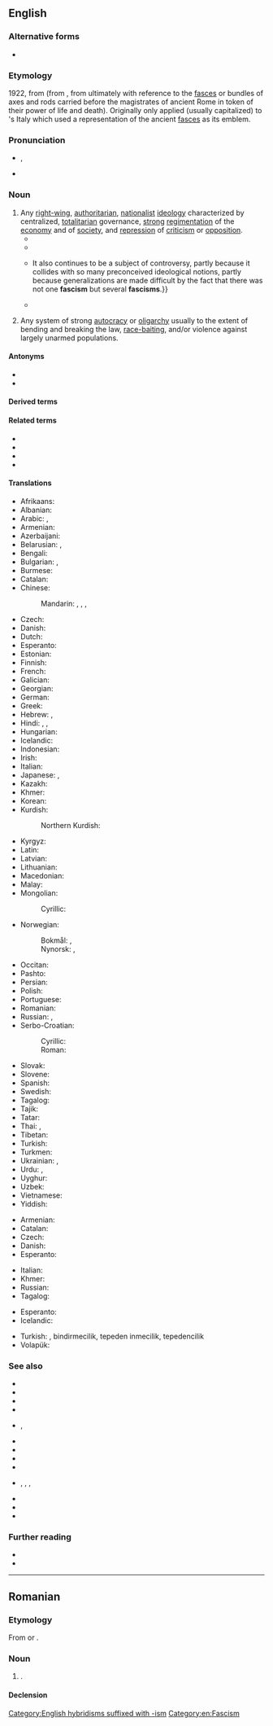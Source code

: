 {{also|Fascism}}
==English==

===Alternative forms===
* {{l|en|Fascism}}

===Etymology===
1922, from {{der|en|it|fascismo}} (from {{m|it|fascio||group, association; bundle, [[fasces]]}}<!-- (mostly immediately with reference to Mussolini's ''fasci di combattimento'')-->, from {{der|en|la|fasces}} ultimately with reference to the [[fasces]] or bundles of axes and rods carried before the magistrates of ancient Rome in token of their power of life and death). Originally only applied (usually capitalized) to {{w|Benito Mussolini}}'s Italy which used a representation of the ancient [[fasces]] as its emblem.

===Pronunciation===
* {{enPR|făsh'ĭz(ə)m}}, {{IPA|en|/ˈfæʃɪz(ə)m/}}
* {{audio|en|fascism US.ogg|Audio (US)}}

===Noun===
{{en-noun|-|s}}

# Any [[right-wing]], [[authoritarian]], [[nationalist]] [[ideology]] characterized by centralized, [[totalitarian]] governance, [[strong]] [[regimentation]] of the [[economy]] and of [[society]], and [[repression]] of [[criticism]] or [[opposition]].
#* {{quote-journal|en|magazine=The American Photo-engraver|volume=15|page=324|date=December 1922|passage=Today "'''Fascism'''" like Russian "Bolshevism" does not know what freedom means and cares less about the principles of liberty and the rights of man. It knows only one law and that is the will of Mussolini and his band of "Black Shirts."}}
#* {{quote-book|en|title=The Collected Essays, Journalism and Letters of George Orwell Volume 2: My Country Right or Left (1940-1943)|chapter=Shopkeepers At War|author=George Orwell|year=1941|editor=Orwell, Sonia and Angus, Ian|passage='''Fascism''', at any rate the German version, is a form of capitalism that borrows from Socialism just such features as will make it efficient for war purposes.}}
#* {{quote-book|en|title=Fascism: A Reader's Guide : Analyses, Interpretations, Bibliography|author=Walter Laqueur|year=1978|passage=Despite the three decades that have passed since the end of the second world war, '''fascism''' remains a subject of much heated argument. {{...}} It also continues to be a subject of controversy, partly because it collides with so many preconceived ideological notions, partly because generalizations are made difficult by the fact that there was not one '''fascism''' but several '''fascisms'''.}}
#* {{quote-book|en|title=Transatlantic Fascism: Ideology, Violence, and the Sacred in Argentina and Italy, 1919-1945|author=Federico Finchelstein|year=2009|passage=For Argentine fascists and nacionalistas, '''fascism''' was not a theory but a mold for Catholic thinking. For instance, one of the most significant nacionalista intellectuals, César Pico, argued that '''fascism''' was a "reaction against the calamities ascribed to liberal democracy, socialism, and capitalism. It's a reaction that, although instinctive in its origins, is searching for a doctrine that could justify it."}}
# {{lb|en|by extension}} Any system of strong [[autocracy]] or [[oligarchy]] usually to the extent of bending and breaking the law, [[race-baiting]], and/or violence against largely unarmed populations.
#:{{hypo|en|alt-right|Falangism|Kahanism|Nazism}}

====Antonyms====
* {{l|en|antifascism}}
* {{l|en|anti-fascism}}

====Derived terms====
{{der4|en
|antifascism
|anti-fascism
|Austrofascism
|Austro-fascism
|body fascism
|cryptofascism
|crypto-fascism
|ecofascism
|eco-fascism
|Eurofascism
|Euro-fascism
|fascism lite
|femifascism
|femi-fascism
|heterofascism
|hetero-fascism
|homofascism
|homo-fascism
|Islamic fascism
|Islamofascism
|Islamo-fascism
|Judeofascism
|Judeo-fascism
|monarchofascism
|monarcho-fascism
|neofascism
|neo-fascism
|palaeofascism
|palaeo-fascism
|paleofascism
|paleo-fascism
|postfascism
|post-fascism
|prefascism
|profascism
|pro-fascism
|protofascism
|proto-fascism
|pseudofascism
|pseudo-fascism
|technofascism
|techno-fascism
}}

====Related terms====
* {{l|en|fascist}}
* {{l|en|fascistic}}
* {{l|en|fascistical}}
* {{l|en|fascistically}}

====Translations====
{{trans-top|extreme totalitarian political regime}}
* Afrikaans: {{t|af|fascisme}}
* Albanian: {{t+|sq|fashizëm|m}}
* Arabic: {{t|ar|فَاشِيَّة|f}}, {{t|ar|نَازِيَّة|f}}
* Armenian: {{t+|hy|ֆաշիզմ}}
* Azerbaijani: {{t|az|faşizm}}
* Belarusian: {{t|be|фашы́зм|m}}, {{t|be|нацы́зм|m}}
* Bengali: {{t|bn|ফ্যাসিবাদ}}
* Bulgarian: {{t|bg|фаши́зъм|m}}, {{t|bg|наци́зъм|m}}
* Burmese: {{t+|my|ဖက်ဆစ်ဝါဒ}}
* Catalan: {{t+|ca|feixisme|m}}
* Chinese:
*: Mandarin: {{t+|cmn|法西斯主義}}, {{t+|cmn|法西斯主义|tr=fǎxīsīzhǔyì}}, {{t+|cmn|納粹主義}}, {{t+|cmn|纳粹主义|tr=nàcuìzhǔyì}}
* Czech: {{t+|cs|fašismus|m}}
* Danish: {{t+|da|fascisme|c}}
* Dutch: {{t+|nl|fascisme|n}}
* Esperanto: {{t+|eo|faŝismo}}
* Estonian: {{t+|et|fašism}}
* Finnish: {{t+|fi|fasismi}}
* French: {{t+|fr|fascisme|m}}
* Galician: {{t+|gl|fascismo|m}}
* Georgian: {{t|ka|ფაშიზმი}}
* German: {{t+|de|Faschismus|m}}
* Greek: {{t+|el|φασισμός|m}}
* Hebrew: {{t+|he|פַשִׁיזְם|m|tr=fashizm}}, {{t+|he|נָאצִיזְם|m|tr=natsizm}}
* Hindi: {{t|hi|फ़ासीवाद|m}}, {{t|hi|फ़ैसिज़्म|m|tr=faisizm}}, {{t|hi|फ़ासिज़्म|m|tr=fāsizm}}
* Hungarian: {{t+|hu|fasizmus}}
* Icelandic: {{t|is|fasismi|m}}
* Indonesian: {{t+|id|fasisme}}
* Irish: {{t|ga|faisisteachas}}
* Italian: {{t+|it|fascismo|m}}
* Japanese: {{t+|ja|ファシズム|tr=fashizumu}}, {{t|ja|ナチズム|tr=nachizumu}}
* Kazakh: {{t+|kk|фашизм}}
* Khmer: {{t|km|កលាបនិយម}}
* Korean: {{t+|ko|파시즘}}
* Kurdish:
*: Northern Kurdish: {{t+|kmr|faşizm}}
{{trans-mid}}
* Kyrgyz: {{t+|ky|фашизм}}
* Latin: {{t|la|fascismus}}
* Latvian: {{t|lv|fašisms|m}}
* Lithuanian: {{t+|lt|fašizmas|m}}
* Macedonian: {{t|mk|фаши́зам|m}}
* Malay: {{t|ms|fasisme}}
* Mongolian:
*: Cyrillic: {{t+|mn|фашизм}}
* Norwegian:
*: Bokmål: {{t|nb|fascisme|m}}, {{t|nb|fasisme|m}}
*: Nynorsk: {{t|nn|fascisme|m}}, {{t|nn|fasisme|m}}
* Occitan: {{t|oc|fascisme|m}}
* Pashto: {{t+|ps|فاشيزم|m|tr=fāšízәm}}
* Persian: {{t+|fa|فاشیسم|tr=fâšism}}
* Polish: {{t+|pl|faszyzm|m-in}}
* Portuguese: {{t+|pt|fascismo|m}}
* Romanian: {{t+|ro|fascism|m}}
* Russian: {{t+|ru|фаши́зм|f}}, {{t+|ru|наци́зм|m}}
* Serbo-Croatian:
*: Cyrillic: {{t|sh|фашѝзам|m}}
*: Roman: {{t+|sh|fašìzam|m}}
* Slovak: {{t+|sk|fašizmus|m}}
* Slovene: {{t+|sl|fašizem|m}}
* Spanish: {{t+|es|fascismo|m}}
* Swedish: {{t+|sv|fascism|c}}
* Tagalog: {{t|tl|pasismo}}
* Tajik: {{t|tg|фашизм}}
* Tatar: {{t|tt|фашизм}}
* Thai: {{t|th|ฟาสซิสต์}}, {{t|th|[[ลัทธิ]][[ฟาสซิสต์]]|tr=lát-tí fáat-sít}}
* Tibetan: {{t|bo|ཧྥ་ཤི་སིའི་རིང་ལུགས}}
* Turkish: {{t+|tr|faşizm}}
* Turkmen: {{t|tk|faşizm}}
* Ukrainian: {{t+|uk|фаши́зм|m}}, {{t+|uk|наци́зм|m}}
* Urdu: {{t|ur|فاشیت|m|tr=fašiyat}}, {{t|ur|فاشزم|m|tr=fāśizm}}
* Uyghur: {{t|ug|فاشىزم}}
* Uzbek: {{t+|uz|fashizm}}
* Vietnamese: {{t|vi|chủ nghĩa phát xít}}
* Yiddish: {{t|yi|פֿאַשיזם|m}}
{{trans-bottom}}

{{trans-top|system of strong autocracy or oligarchy}}
* Armenian: {{t+|hy|ֆաշիզմ}}
* Catalan: {{t+|ca|feixisme|m}}
* Czech: {{t+|cs|fašismus|m}}
* Danish: {{t+|da|fascisme|c}}
* Esperanto: {{t+|eo|faŝismo}}
{{trans-mid}}
* Italian: {{t+|it|fascismo|m}}
* Khmer: {{t|km|កលាបនិយម}}
* Russian: {{t+|ru|фаши́зм|f}}
* Tagalog: {{t|tl|pasismo}}
{{trans-bottom}}

{{checktrans-top}}
* Esperanto: {{t+check|eo|faŝismo}}
* Icelandic: {{t-check|is|fasismi|m}}
{{trans-mid}}
* Turkish: {{t-check|tr|faşism}}, bindirmecilik, tepeden inmecilik, tepedencilik
* Volapük: {{t+check|vo|faszid}}
{{trans-bottom}}

===See also===
<!-- which of these should really be capitalised? -->
* {{l|en|authoritarianism}}
* {{l|en|blackshirt}}
* {{l|en|Brownshirt}}
* {{l|en|collectivism}}
* {{l|en|communism}}, {{l|en|Communism}}
* {{l|en|globalism}}
* {{l|en|internationalism}}
* {{l|en|international socialism}}
* {{l|en|nationalism}}
* {{l|en|national socialism}}, {{l|en|National Socialism}}, {{l|en|Naziism}}, {{l|en|Nazism}}
* {{l|en|socialism}}
* {{l|en|statism}}
* {{l|en|totalitarianism}}

===Further reading===
* {{R:OneLook}}
* {{pedia}}

[[Category:English hybridisms suffixed with -ism]]
[[Category:en:Fascism]]

----

==Romanian==

===Etymology===
From {{bor|ro|it|fascismo}} or {{bor|ro|fr|fascisme}}.

===Noun===
{{ro-noun|n|-}}

# {{l|en|fascism}}.

====Declension====
{{ro-noun-n|n=sg}}